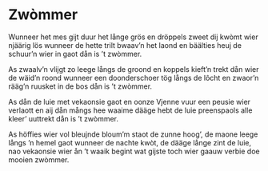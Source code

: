 
# Zwòmmer

<PoemAudio src={fragment} performer={readers.anja} />

<PoemText>

Wunneer het mes gijt duur het långe grös
en dröppels zweet dij kwòmt wier njäärig lös
wunneer de hette trilt bwaav’n het laond
en bäälties heuj de schuur’n wier in gaot
dån is ’t zwòmmer.

As zwaalv’n vlijgt zo leege långs de groond
en koppels kieft’n trekt dån wier de wäid’n roond
wunneer een doonderschoer tög långs de lôcht
en zwaor’n rääg’n ruusket in de bos
dån is ’t zwòmmer.

As dån de luie met vekaonsie gaot
en oonze Vjenne vuur een peusie wier verlaott
en aij dån mångs hee waaime dääge hebt
de luie preenspaols alle kleer’ uuttrekt
dån is ’t zwòmmer.

As höffies wier vol bleujnde bloum’m staot
de zunne hoog’, de maone leege långs ’n hemel gaot
wunneer de nachte kwòt, de dääge långe zint
de luie, nao vekaonsie wier ån ’t waaik begint
wat gijste toch wier gaauw verbie
doe mooien zwòmmer.

</PoemText>
